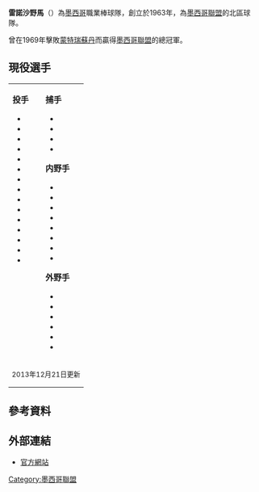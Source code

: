 {{Infobox baseball team
|  Name            = 雷諾沙野馬
|  Logo            = 
|  League          = [[墨西哥聯盟|墨西哥聯盟]]
|  Location        = {{MEX}}[[雷諾薩|雷諾薩]]
|  Stadium         = Adolfo Lopez Mateos stadium
|  pastparks       = 
|  Founded         = 1969年
|  Nickname        = 
|  LeagueChamps    = 1次（1969年）
|  FormerNames     =
|  FormerBallparks = 
|  Colors          = 
|  Mascot          = 
|  Manager         = Leonardo Clayton
|  Division        = 北區
|  LogoDesign      = 
|  Uniform         = 
|  Website         = [http://www.broncosdereynosa.com.mx/ 官方網站]
}}
'''雷諾沙野馬'''（{{lang-en|'''Reynosa Broncos'''}}）為[[墨西哥|墨西哥]]職業棒球隊，創立於1963年，為[[墨西哥聯盟|墨西哥聯盟]]的北區球隊。

曾在1969年擊敗[[蒙特瑞蘇丹|蒙特瑞蘇丹]]而贏得[[墨西哥聯盟|墨西哥聯盟]]的總冠軍。


==現役選手==
{| class="mlbroster" style="text-align: left;"
|-
| style="vertical-align: top; padding-right: 1em;" |
'''投手'''
* {{player|24|MEX|Daniel Baca}}
* {{player|22|MEX|Carlos Balboa}}
* {{player|37|MEX|Jesus Carrillo}}
* {{player|43|USA|Bobby Cramer}}
* {{player| 9|MEX|Omar Espinoza}}
* {{player|35|USA|Sean Gleason}}
* {{player|53|MEX|Rudy Gonzalez}}
* {{player|15|MEX|Jose Hernandez}}
* {{player|38|MEX|Oscar Hurtado}}
* {{player|51|MEX|Cupertino Leon}}
* {{player|55|MEX|Sergio Lizarraga}}
* {{player|80|MEX|Adrian C. Ramirez}}
* {{player|56|MEX|Francisco Rivera}}
* {{player| 6|MEX|Jose Sanchez}}
* {{player|57|MEX|Marco Tovar}}

| style="vertical-align: top; padding-right: 1em;" |
'''捕手'''
* {{player|31|MEX|Marco Chicuate}}
* {{player|16|MEX|Francisco Esparragoza}}
* {{player|19|MEX|Ricardo Gonzalez}}
* {{player|26|MEX|Adan Munoz}}

'''内野手'''
* {{player|48|MEX|Rodolfo Amador}}
* {{player|62|MEX|Francisco Arias}}
* {{player|28|MEX|Domingo Castro}}
* {{player|12|MEX|Jose Espinoza}}
* {{player| 7|MEX|Nicolas Garcia}}
* {{player| 5|MEX|Rosario Irazoqui}}
* {{player|30|MEX|Jose Luna}}
* {{player|36|PUR|Carlos Rivera}}


'''外野手'''
* {{player|42|MEX|Ruben Agramon}}
* {{player|33|MEX|Jose Aguilar}}
* {{player|49|MEX|Juan Camacho}}
* {{player|22|MEX|Jorge Camorlinga}}
* {{player|13|VEN|Frank Diaz}}
* {{player|29|MEX|Cristhian Presichi}}

|-
| colspan="2" style="font-size: smaller;"|<nowiki></nowiki> 
2013年12月21日更新<br />
<span class="plainlinks">
|}
</noinclude>





==參考資料==
{{Reflist}}
{{Translation/Ref|lang=en|article=Broncos de Reynosa|oldid=}}
</div>


==外部連結==
* [https://web.archive.org/web/20131016011303/http://www.broncosdereynosa.com.mx/ 官方網站]


[[Category:墨西哥聯盟|Category:墨西哥聯盟]]